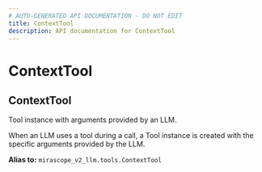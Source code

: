 ```yaml
---
# AUTO-GENERATED API DOCUMENTATION - DO NOT EDIT
title: ContextTool
description: API documentation for ContextTool
---
```


# ContextTool

## <ApiType type="Alias" path="responses/context_response/ContextTool" symbolName="ContextTool" /> ContextTool

Tool instance with arguments provided by an LLM.

When an LLM uses a tool during a call, a Tool instance is created with the specific
arguments provided by the LLM.


**Alias to:** `mirascope_v2_llm.tools.ContextTool`
